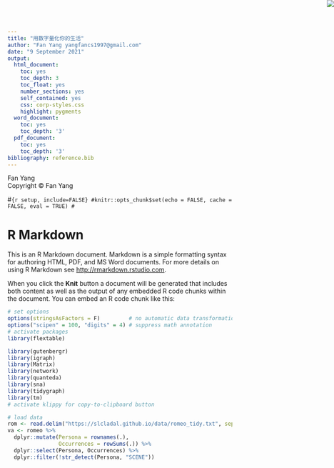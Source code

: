 ```yaml
---
title: "用数字量化你的生活"
author: "Fan Yang yangfancs1997@gmail.com"
date: "9 September 2021"
output:
  html_document:
    toc: yes
    toc_depth: 3
    toc_float: yes
    number_sections: yes
    self_contained: yes
    css: corp-styles.css
    highlight: pygments
  word_document:
    toc: yes
    toc_depth: '3'
  pdf_document:
    toc: yes
    toc_depth: '3'
bibliography: reference.bib
---
```


<img src="logo.JPG" style="position:absolute;top:0px;right:0px;" />
<div class="watermark">Fan Yang</div>

<div class="footer">Copyright &copy; Fan Yang </div>
<div id="htmlwidget-4092" style="width:75%; height:75%; position:absolute" class="leaflet html-widget"></div>


#```{r setup, include=FALSE}
#knitr::opts_chunk$set(echo = FALSE, cache = FALSE, eval = TRUE)
#```

# R Markdown

This is an R Markdown document. Markdown is a simple formatting syntax for authoring HTML, PDF, and MS Word documents. For more details on using R Markdown see <http://rmarkdown.rstudio.com>.

When you click the **Knit** button a document will be generated that includes both content as well as the output of any embedded R code chunks within the document. You can embed an R code chunk like this:

```r
# set options
options(stringsAsFactors = F)         # no automatic data transformation
options("scipen" = 100, "digits" = 4) # suppress math annotation
# activate packages
library(flextable)

library(gutenbergr)
library(igraph)
library(Matrix)
library(network)
library(quanteda)
library(sna)
library(tidygraph)
library(tm)
# activate klippy for copy-to-clipboard button
```

```r
# load data
rom <- read.delim("https://slcladal.github.io/data/romeo_tidy.txt", sep = "\t")
va <- romeo %>%
  dplyr::mutate(Persona = rownames(.),
                Occurrences = rowSums(.)) %>%
  dplyr::select(Persona, Occurrences) %>%
  dplyr::filter(!str_detect(Persona, "SCENE"))
```

